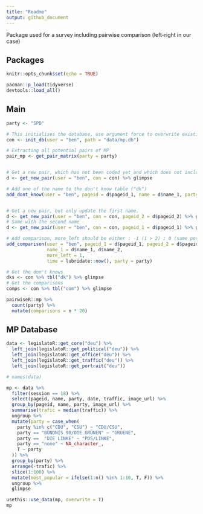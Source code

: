 ```yaml
---
title: "Readme"
output: github_document
---
```


Package used for a survey including pairwise comparison (left-right in our case)

## Packages

```r
knitr::opts_chunk$set(echo = TRUE)

pacman::p_load(tidyverse)
devtools::load_all()
```

## Main 

```r
party <- "SPD"

# This initialises the database, use argument force to overwrite existing database
con <- init_db(user = "ben", path = "data/mp.db")

# Extracting all potential pairs of MP
pair_mp <- get_pair_matrix(party = party)


# Get a new pair, which has not been coded yet and which does not include "not known" mps
d <- get_new_pair(user = "ben", con = con) %>% glimpse

# Add one of the name to the don't know table ("dk")
add_dont_know(user = "ben", pageid = d$pageid_1, name = d$name_1, party = d$party_1)


# Get a new pair, but only update the first name. 
d <- get_new_pair(user = "ben", con = con, pageid_2 = d$pageid_2) %>% glimpse
# Same with the second name
d <- get_new_pair(user = "ben", con = con, pageid_1 = d$pageid_1) %>% glimpse

# Add comparison, more_left should be either : -1 (1 > 2) ; 0 (same position) ; 1 (2 > 1)
add_comparison(user = "ben", pageid_1 = d$pageid_1, pageid_2 = d$pageid_2, 
               name_1 = d$name_1, d$name_2,
               more_left = 1, 
               time = lubridate::now(), party = party)

# Get the don't knows
dks <- con %>% tbl("dk") %>% glimpse
# Get the comparisons
comps <- con %>% tbl("com") %>% glimpse
```

```r
pairwiseR::mp %>%
  count(party) %>%
  mutate(comparisons = n * 20)
```


## MP Database

```r
data <- legislatoR::get_core("deu") %>%
  left_join(legislatoR::get_political("deu")) %>%
  left_join(legislatoR::get_office("deu")) %>%
  left_join(legislatoR::get_traffic("deu")) %>%
  left_join(legislatoR::get_portrait("deu"))

# names(data)

mp <- data %>% 
  filter(session == 18) %>%
  select(pageid, name, party, date, traffic, image_url) %>%
  group_by(pageid, name, party, image_url) %>%
  summarise(trafic = median(traffic)) %>%
  ungroup %>%
  mutate(party = case_when(
    party %in% c("CDU", "CSU") ~ "CDU/CSU", 
    party == "BÜNDNIS 90/DIE GRÜNEN" ~ "GRUENE", 
    party ==  "DIE LINKE" ~ "PDS/LINKE", 
    party == "none" ~ NA_character_, 
    T ~ party
  )) %>%
  group_by(party) %>%
  arrange(-trafic) %>%
  slice(1:100) %>%
  mutate(most_popular = ifelse(1:n() %in% 1:10, T, F)) %>%
  ungroup %>%
  glimpse

usethis::use_data(mp, overwrite = T)
mp
```



